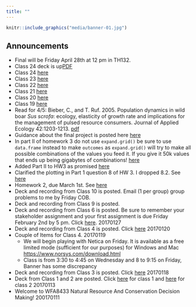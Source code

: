 ```yaml
---
title: ""
---
```


```r
knitr::include_graphics("media/banner-01.jpg")
```
<!--

library(knitr)
rmarkdown::render_site("index.Rmd")# build webpage

# rmarkdown::render_site()# build webpage
# COPY FILES TO DOCS FOR GITHUB.IO
system(paste("xcopy", 
    '"C:/Users/mcolvin/Documents/Teaching/WFA8433-Natural-Resource-Decision-Making/Course-Materials/_site"', 
    '"C:/Users/mcolvin/Documents/Teaching/WFA8433-Natural-Resource-Decision-Making/Docs"',
    "/E /C /H /R /K /O /Y")) 
  q(save="no")  

-->

## Announcements

* Final will be Friday April 28th at 12 pm in TH132.
* Class 24 deck is up[PDF](pdfs/class-24.pdf)
* Class 24 [here](Class-24.html)
* Class 23 [here](Class-23.html)
* Class 22 [here](Class-22.html)
* Class 21 [here](Class-21.html)
* Class 20 [here](Class-20.html)
* Class 19 [here](Class-19.html)
* Read for 4/5: Bieber, C., and T. Ruf. 2005. Population dynamics in wild boar 
_Sus scrofa_: ecology, elasticity of growth rate and implications for the 
management of pulsed resource consumers. Journal 
of Applied Ecology 42:1203-1213. [pdf](pdfs/B268.pdf)
* Guidance about the final project is posted here [here](final-project.html)
* In part II of homework 3 do not use `expand.grid()`
be sure to use `data.frame` instead to make `outcomes`
as `expand.grid()` will try to make all possible combinations
of the values you feed it.  If you give it 50k values that 
ends up being gigabytes of combinations! [here](hw-03.html)
* Added Part II to HW3 as promised [here](hw-03.html)
* Clarified the plotting in Part 1 question 8 of HW 3. I dropped 8.2. See [here](hw-03.html)
* Homework 2, due March 1st.  See [here](hw-02.html)
* Deck and recording from Class 10 is posted. Email (1 per group) group problems to me by Friday COB.
* Deck and recording from Class 9 is posted. 
* Deck and recording from Class 6 is posted. Be sure to remember your stakeholder assignment and your first assignment is due Friday February 2nd by 5 pm. Click [here](Class-06.html). 20170127
* Deck and recording from Class 4 is posted. Click [here](Class-04.html) 20170120
* Couple of Items for Class 4. 20170119
    * We will begin playing with Netica on Friday. It is available as a free limited mode (sufficient for our purposes) for Windows and Mac [https://www.norsys.com/download.html]( https://www.norsys.com/download.html)
    * Class is from 3:30 to 4:45 on Wednesday and 8 to 9:15 on Friday, Banner has some discrepancy
* Deck and recording from Class 3 is posted. Click [here](Class-03.html) 20170118
* Deck from Class 1 and 2 are posted. Click [here](Class-01.html) for class 1 and [here](Class-02.html) for class 2 20170113
* Welcome to WFA8433 Natural Resource And Conservation Decision Making! 200170111